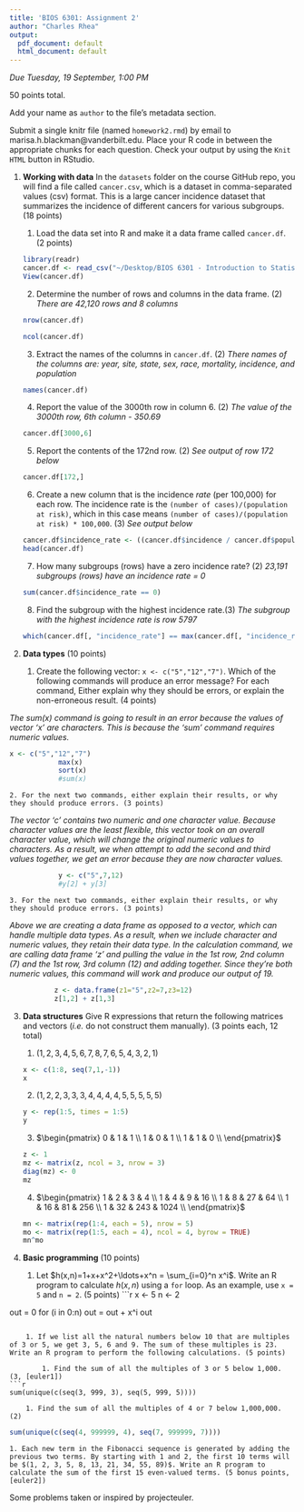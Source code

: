 ```yaml
---
title: 'BIOS 6301: Assignment 2'
author: "Charles Rhea"
output:
  pdf_document: default
  html_document: default
---
```


*Due Tuesday, 19 September, 1:00 PM*

50 points total.

Add your name as `author` to the file's metadata section.

Submit a single knitr file (named `homework2.rmd`) by email to marisa.h.blackman@vanderbilt.edu.
Place your R code in between the appropriate chunks for each question.
Check your output by using the `Knit HTML` button in RStudio.

1. **Working with data** In the `datasets` folder on the course GitHub repo, you will find a file called `cancer.csv`, which is a dataset in comma-separated values (csv) format. This is a large cancer incidence dataset that summarizes the incidence of different cancers for various subgroups. (18 points)

    1. Load the data set into R and make it a data frame called `cancer.df`. (2 points)
```r
library(readr)
cancer.df <- read_csv("~/Desktop/BIOS 6301 - Introduction to Statistical Computing/datasets/cancer.csv")
View(cancer.df)
```

    2. Determine the number of rows and columns in the data frame. (2)
  *There are 42,120 rows and 8 columns*
```r
nrow(cancer.df)
```
```r
ncol(cancer.df)
```

    3. Extract the names of the columns in `cancer.df`. (2)
  *There names of the columns are: year, site, state, sex, race, mortality, incidence, and population*
```r
names(cancer.df)
```

    4. Report the value of the 3000th row in column 6. (2)
  *The value of the 3000th row, 6th column - 350.69*
```r
cancer.df[3000,6]
```

    5. Report the contents of the 172nd row. (2)
  *See output of row 172 below*
```r
cancer.df[172,]
```

    6. Create a new column that is the incidence *rate* (per 100,000) for each row. The incidence rate is the `(number of cases)/(population at risk)`, which in this case means `(number of cases)/(population at risk) * 100,000`. (3)
  *See output below*
```r
cancer.df$incidence_rate <- ((cancer.df$incidence / cancer.df$population)*100000)
head(cancer.df)
```

    7. How many subgroups (rows) have a zero incidence rate? (2)
  *23,191 subgroups (rows) have an incidence rate = 0*
```r
sum(cancer.df$incidence_rate == 0)
```

    8. Find the subgroup with the highest incidence rate.(3)
  *The subgroup with the highest incidence rate is row 5797*
```r
which(cancer.df[, "incidence_rate"] == max(cancer.df[, "incidence_rate"]))
```

2. **Data types** (10 points)

    1. Create the following vector: `x <- c("5","12","7")`. Which of the following commands will produce an error message? For each command, Either explain why they should be errors, or explain the non-erroneous result. (4 points)
    
*The sum(x) command is going to result in an error because the values of vector 'x' are characters. This is because the 'sum' command requires numeric values.*
```r
x <- c("5","12","7")
            max(x)
            sort(x)
            #sum(x)
```

    2. For the next two commands, either explain their results, or why they should produce errors. (3 points)
    
*The vector 'c' contains two numeric and one character value. Because character values are the least flexible, this vector took on an overall character value, which will change the original numeric values to characters. As a result, we when attempt to add the second and third values together, we get an error because they are now character values.*
```r
            y <- c("5",7,12)
            #y[2] + y[3]
```

    3. For the next two commands, either explain their results, or why they should produce errors. (3 points)

*Above we are creating a data frame as opposed to a vector, which can handle multiple data types. As a result, when we include character and numeric values, they retain their data type. In the calculation command, we are calling data frame 'z' and pulling the value in the 1st row, 2nd column (7) and the 1st row, 3rd column (12) and adding together. Since they're both numeric values, this command will work and produce our output of 19.*
```r
           z <- data.frame(z1="5",z2=7,z3=12)
           z[1,2] + z[1,3]
```

3. **Data structures** Give R expressions that return the following matrices and vectors (*i.e.* do not construct them manually). (3 points each, 12 total)

    1. $(1,2,3,4,5,6,7,8,7,6,5,4,3,2,1)$
```r
x <- c(1:8, seq(7,1,-1))
x
```
    
    2. $(1,2,2,3,3,3,4,4,4,4,5,5,5,5,5)$
```r
y <- rep(1:5, times = 1:5)
y
```

    3. $\begin{pmatrix}
      0 & 1 & 1  \\
      1 & 0 & 1  \\
      1 & 1 & 0  \\
    \end{pmatrix}$
```r
z <- 1
mz <- matrix(z, ncol = 3, nrow = 3)
diag(mz) <- 0
mz
```

    4. $\begin{pmatrix}
      1 & 2 & 3 & 4 \\
      1 & 4 & 9 & 16 \\
      1 & 8 & 27 & 64  \\
      1 & 16 & 81 & 256 \\
      1 & 32 & 243 & 1024  \\
    \end{pmatrix}$
```r
mn <- matrix(rep(1:4, each = 5), nrow = 5)
mo <- matrix(rep(1:5, each = 4), ncol = 4, byrow = TRUE)
mn^mo
```

4. **Basic programming** (10 points)

    1. Let $h(x,n)=1+x+x^2+\ldots+x^n = \sum_{i=0}^n x^i$. Write an R program to calculate $h(x,n)$ using a `for` loop. As an example, use `x = 5` and `n = 2`. (5 points)
```r
x <- 5
n <- 2

out = 0
for (i in 0:n)
   out = out + x^i
out
```

    1. If we list all the natural numbers below 10 that are multiples of 3 or 5, we get 3, 5, 6 and 9. The sum of these multiples is 23. Write an R program to perform the following calculations. (5 points)

        1. Find the sum of all the multiples of 3 or 5 below 1,000. (3, [euler1])
```r
sum(unique(c(seq(3, 999, 3), seq(5, 999, 5))))
```
        1. Find the sum of all the multiples of 4 or 7 below 1,000,000. (2)
```r
sum(unique(c(seq(4, 999999, 4), seq(7, 999999, 7))))
```

    1. Each new term in the Fibonacci sequence is generated by adding the previous two terms. By starting with 1 and 2, the first 10 terms will be $(1, 2, 3, 5, 8, 13, 21, 34, 55, 89)$. Write an R program to calculate the sum of the first 15 even-valued terms. (5 bonus points, [euler2])

Some problems taken or inspired by projecteuler.

[euler1]: https://projecteuler.net/problem=1
[euler2]: https://projecteuler.net/problem=2
